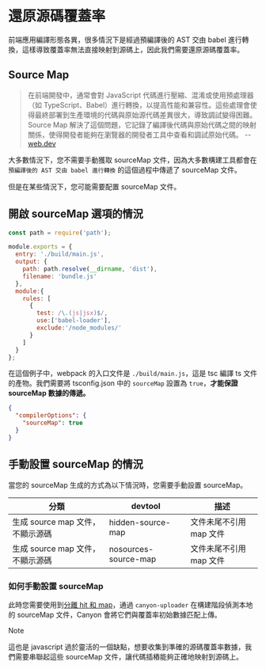 # 還原源碼覆蓋率

前端應用編譯形態各異，很多情況下是經過預編譯後的 AST 交由 babel 進行轉換，這樣導致覆蓋率無法直接映射到源碼上，因此我們需要還原源碼覆蓋率。

## Source Map

>
> 在前端開發中，通常會對 JavaScript 代碼進行壓縮、混淆或使用預處理器（如 TypeScript、Babel）進行轉換，以提高性能和兼容性。這些處理會使得最終部署到生產環境的代碼與原始源代碼差異很大，導致調試變得困難。Source Map 解決了這個問題，它記錄了編譯後代碼與原始代碼之間的映射關係，使得開發者能夠在瀏覽器的開發者工具中查看和調試原始代碼。 -- [web.dev](https://web.dev/articles/source-maps)

大多數情況下，您不需要手動獲取 sourceMap 文件，因為大多數構建工具都會在 `預編譯後的 AST 交由 babel 進行轉換` 的這個過程中傳遞了 sourceMap 文件。

但是在某些情況下，您可能需要配置 sourceMap 文件。

## 開啟 sourceMap 選項的情況

```js filename="webpack.config.js" {4}
const path = require('path');

module.exports = {
  entry: './build/main.js',
  output: {
    path: path.resolve(__dirname, 'dist'),
    filename: 'bundle.js'
  },
  module:{
    rules: [
      {
        test: /\.(js|jsx)$/,
        use:['babel-loader'],
        exclude:'/node_modules/'
      }
    ]
  }
};
```

在這個例子中，webpack 的入口文件是 `./build/main.js`，這是 tsc 編譯 ts 文件的產物。我們需要將 tsconfig.json 中的 `sourceMap` 設置為 `true`，__才能保證 sourceMap 數據的傳遞。__

```json filename="tsconfig.json" {3}
{
  "compilerOptions": {
    "sourceMap": true
  }
}
```

## 手動設置 sourceMap 的情況

當您的 sourceMap 生成的方式為以下情況時，您需要手動設置 sourceMap。

| 分類              | devtool                       |  描述                                    |
|-------------------|-------------------------------|-----------------------------------------|
| 生成 source map 文件，不顯示源碼   | hidden-source-map             |  文件未尾不引用 map 文件                 |
| 生成 source map 文件，不顯示源碼   | nosources-source-map           | 文件未尾不引用 map 文件                 |

### 如何手動設置 sourceMap

此時您需要使用到[分離 hit 和 map](/docs/core-concepts/separate-hit-and-map)，通過 `canyon-uploader` 在構建階段偵測本地的 sourceMap 文件，Canyon 會將它們與覆蓋率初始數據匹配上傳。

> [!NOTE]
>
> 這也是 javascript 過於靈活的一個缺點，想要收集到準確的源碼覆蓋率數據，我們需要串聯起這些 sourceMap 文件，讓代碼插樁能夠正確地映射到源碼上。
